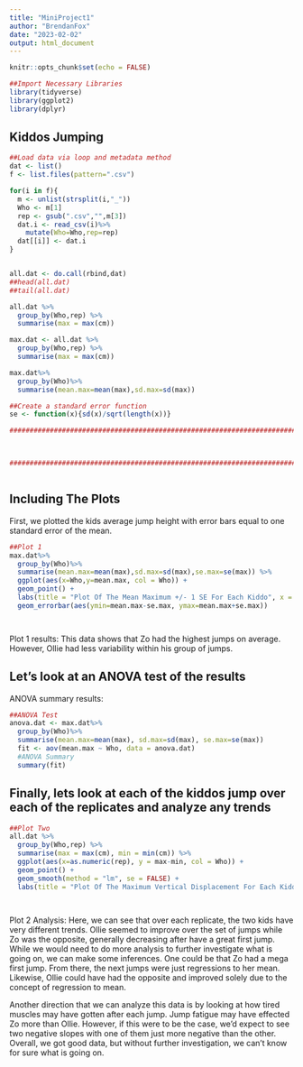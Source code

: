 ```yaml
---
title: "MiniProject1"
author: "BrendanFox"
date: "2023-02-02"
output: html_document
---
```


```r
knitr::opts_chunk$set(echo = FALSE)

##Import Necessary Libraries
library(tidyverse) 
library(ggplot2)
library(dplyr)

```

## Kiddos Jumping

```r

##Load data via loop and metadata method
dat <- list()
f <- list.files(pattern=".csv")

for(i in f){
  m <- unlist(strsplit(i,"_"))
  Who <- m[1]
  rep <- gsub(".csv","",m[3])
  dat.i <- read_csv(i)%>%
    mutate(Who=Who,rep=rep)
  dat[[i]] <- dat.i
}


all.dat <- do.call(rbind,dat)
##head(all.dat)
##tail(all.dat)

all.dat %>%
  group_by(Who,rep) %>%
  summarise(max = max(cm))

max.dat <- all.dat %>%
  group_by(Who,rep) %>%
  summarise(max = max(cm))

max.dat%>%
  group_by(Who)%>%
  summarise(mean.max=mean(max),sd.max=sd(max))

##Create a standard error function
se <- function(x){sd(x)/sqrt(length(x))}

###########################################################################################################


  
###########################################################################################################



```

## Including The Plots

First, we plotted the kids average jump height with error bars equal to one standard error of the mean.

```r

##Plot 1 
max.dat%>%
  group_by(Who)%>%
  summarise(mean.max=mean(max),sd.max=sd(max),se.max=se(max)) %>%
  ggplot(aes(x=Who,y=mean.max, col = Who)) +
  geom_point() +
  labs(title = "Plot Of The Mean Maximum +/- 1 SE For Each Kiddo", x = "Ollie (O) and Zo (Z)", y = "Average Jump Height (cm)") +
  geom_errorbar(aes(ymin=mean.max-se.max, ymax=mean.max+se.max)) 




```
Plot 1 results: This data shows that Zo had the highest jumps on average.  However, Ollie had less variability within his group of jumps.  


## Let's look at an ANOVA test of the results

ANOVA summary results: 


```r

##ANOVA Test
anova.dat <- max.dat%>%
  group_by(Who)%>%
  summarise(mean.max=mean(max), sd.max=sd(max), se.max=se(max))
  fit <- aov(mean.max ~ Who, data = anova.dat)
  #ANOVA Summary
  summary(fit)
```

## Finally, lets look at each of the kiddos jump over each of the replicates and analyze any trends

```r

##Plot Two
all.dat %>%
  group_by(Who,rep) %>%
  summarise(max = max(cm), min = min(cm)) %>%
  ggplot(aes(x=as.numeric(rep), y = max-min, col = Who)) +
  geom_point() +
  geom_smooth(method = "lm", se = FALSE) +
  labs(title = "Plot Of The Maximum Vertical Displacement For Each Kiddo Versus Replicate", x = "Replicate   Number", y = "Maximum Vertical Displacement")




```

Plot 2 Analysis:  Here, we can see that over each replicate, the two kids have very different trends. Ollie seemed to improve over the set of jumps while Zo was the opposite, generally decreasing after have a great first jump.  While we would need to do more analysis to further investigate what is going on, we can make some inferences.  One could be that Zo had a mega first jump. From there, the next jumps were just regressions to her mean. Likewise, Ollie could have had the opposite and improved solely due to the concept of regression to mean.  

Another direction that we can analyze this data is by looking at how tired muscles may have gotten after each jump.  Jump fatigue may have effected Zo more than Ollie.  However, if this were to be the case, we'd expect to see two negative slopes with one of them just more negative than the other.  Overall, we got good data, but without further investigation, we can't know for sure what is going on.

